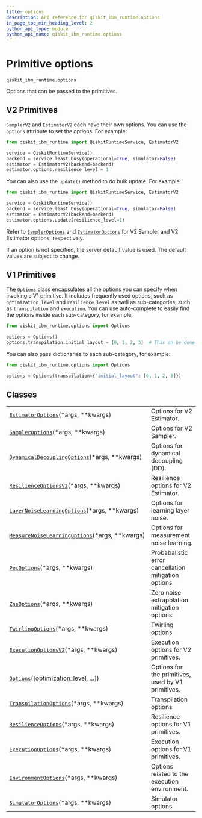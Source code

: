 ```yaml
---
title: options
description: API reference for qiskit_ibm_runtime.options
in_page_toc_min_heading_level: 2
python_api_type: module
python_api_name: qiskit_ibm_runtime.options
---
```


<span id="primitive-options-qiskit-ibm-runtime-options" />

<span id="module-qiskit_ibm_runtime.options" />

# Primitive options

`qiskit_ibm_runtime.options`

Options that can be passed to the primitives.

## V2 Primitives

`SamplerV2` and `EstimatorV2` each have their own options. You can use the `options` attribute to set the options. For example:

```python
from qiskit_ibm_runtime import QiskitRuntimeService, EstimatorV2

service = QiskitRuntimeService()
backend = service.least_busy(operational=True, simulator=False)
estimator = EstimatorV2(backend=backend)
estimator.options.resilience_level = 1
```

You can also use the `update()` method to do bulk update. For example:

```python
from qiskit_ibm_runtime import QiskitRuntimeService, EstimatorV2

service = QiskitRuntimeService()
backend = service.least_busy(operational=True, simulator=False)
estimator = EstimatorV2(backend=backend)
estimator.options.update(resilience_level=1)
```

Refer to [`SamplerOptions`](qiskit_ibm_runtime.options.SamplerOptions "qiskit_ibm_runtime.options.SamplerOptions") and [`EstimatorOptions`](qiskit_ibm_runtime.options.EstimatorOptions "qiskit_ibm_runtime.options.EstimatorOptions") for V2 Sampler and V2 Estimator options, respectively.

<Admonition title="Note" type="note">
  If an option is not specified, the server default value is used. The default values are subject to change.
</Admonition>

## V1 Primitives

The [`Options`](qiskit_ibm_runtime.options.Options "qiskit_ibm_runtime.options.Options") class encapsulates all the options you can specify when invoking a V1 primitive. It includes frequently used options, such as `optimization_level` and `resilience_level` as well as sub-categories, such as `transpilation` and `execution`. You can use auto-complete to easily find the options inside each sub-category, for example:

```python
from qiskit_ibm_runtime.options import Options

options = Options()
options.transpilation.initial_layout = [0, 1, 2, 3]  # This an be done using auto-complete
```

You can also pass dictionaries to each sub-category, for example:

```python
from qiskit_ibm_runtime.options import Options

options = Options(transpilation={"initial_layout": [0, 1, 2, 3]})
```

## Classes

|                                                                                                                                                                      |                                                      |
| -------------------------------------------------------------------------------------------------------------------------------------------------------------------- | ---------------------------------------------------- |
| [`EstimatorOptions`](qiskit_ibm_runtime.options.EstimatorOptions "qiskit_ibm_runtime.options.EstimatorOptions")(\*args, \*\*kwargs)                                  | Options for V2 Estimator.                            |
| [`SamplerOptions`](qiskit_ibm_runtime.options.SamplerOptions "qiskit_ibm_runtime.options.SamplerOptions")(\*args, \*\*kwargs)                                        | Options for V2 Sampler.                              |
| [`DynamicalDecouplingOptions`](qiskit_ibm_runtime.options.DynamicalDecouplingOptions "qiskit_ibm_runtime.options.DynamicalDecouplingOptions")(\*args, \*\*kwargs)    | Options for dynamical decoupling (DD).               |
| [`ResilienceOptionsV2`](qiskit_ibm_runtime.options.ResilienceOptionsV2 "qiskit_ibm_runtime.options.ResilienceOptionsV2")(\*args, \*\*kwargs)                         | Resilience options for V2 Estimator.                 |
| [`LayerNoiseLearningOptions`](qiskit_ibm_runtime.options.LayerNoiseLearningOptions "qiskit_ibm_runtime.options.LayerNoiseLearningOptions")(\*args, \*\*kwargs)       | Options for learning layer noise.                    |
| [`MeasureNoiseLearningOptions`](qiskit_ibm_runtime.options.MeasureNoiseLearningOptions "qiskit_ibm_runtime.options.MeasureNoiseLearningOptions")(\*args, \*\*kwargs) | Options for measurement noise learning.              |
| [`PecOptions`](qiskit_ibm_runtime.options.PecOptions "qiskit_ibm_runtime.options.PecOptions")(\*args, \*\*kwargs)                                                    | Probabalistic error cancellation mitigation options. |
| [`ZneOptions`](qiskit_ibm_runtime.options.ZneOptions "qiskit_ibm_runtime.options.ZneOptions")(\*args, \*\*kwargs)                                                    | Zero noise extrapolation mitigation options.         |
| [`TwirlingOptions`](qiskit_ibm_runtime.options.TwirlingOptions "qiskit_ibm_runtime.options.TwirlingOptions")(\*args, \*\*kwargs)                                     | Twirling options.                                    |
| [`ExecutionOptionsV2`](qiskit_ibm_runtime.options.ExecutionOptionsV2 "qiskit_ibm_runtime.options.ExecutionOptionsV2")(\*args, \*\*kwargs)                            | Execution options for V2 primitives.                 |
| [`Options`](qiskit_ibm_runtime.options.Options "qiskit_ibm_runtime.options.Options")(\[optimization\_level, ...])                                                    | Options for the primitives, used by V1 primitives.   |
| [`TranspilationOptions`](qiskit_ibm_runtime.options.TranspilationOptions "qiskit_ibm_runtime.options.TranspilationOptions")(\*args, \*\*kwargs)                      | Transpilation options.                               |
| [`ResilienceOptions`](qiskit_ibm_runtime.options.ResilienceOptions "qiskit_ibm_runtime.options.ResilienceOptions")(\*args, \*\*kwargs)                               | Resilience options for V1 primitives.                |
| [`ExecutionOptions`](qiskit_ibm_runtime.options.ExecutionOptions "qiskit_ibm_runtime.options.ExecutionOptions")(\*args, \*\*kwargs)                                  | Execution options for V1 primitives.                 |
| [`EnvironmentOptions`](qiskit_ibm_runtime.options.EnvironmentOptions "qiskit_ibm_runtime.options.EnvironmentOptions")(\*args, \*\*kwargs)                            | Options related to the execution environment.        |
| [`SimulatorOptions`](qiskit_ibm_runtime.options.SimulatorOptions "qiskit_ibm_runtime.options.SimulatorOptions")(\*args, \*\*kwargs)                                  | Simulator options.                                   |

